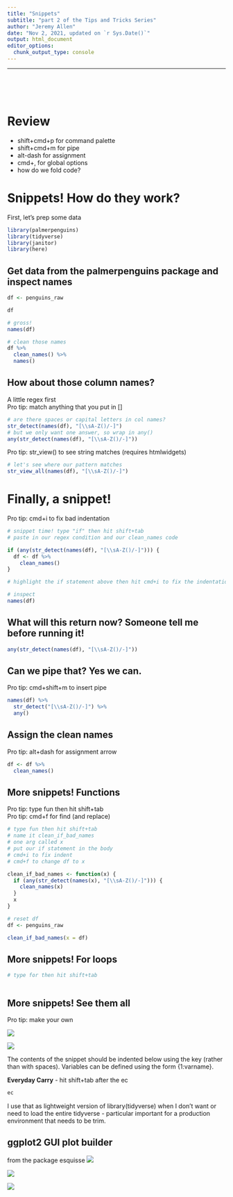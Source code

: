 ```yaml
---
title: "Snippets"
subtitle: "part 2 of the Tips and Tricks Series"
author: "Jeremy Allen"
date: "Nov 2, 2021, updated on `r Sys.Date()`"
output: html_document
editor_options: 
  chunk_output_type: console
---
```

---

<br>  
<br>  

# Review

-   shift+cmd+p for command palette
-   shift+cmd+m for pipe
-   alt-dash for assignment
-   cmd+, for global options
-   how do we fold code?

# Snippets! How do they work?

First, let's prep some data

```r

library(palmerpenguins)
library(tidyverse)
library(janitor)
library(here)

```

## Get data from the palmerpenguins package and inspect names

```r

df <- penguins_raw

df

# gross!
names(df)

# clean those names
df %>% 
  clean_names() %>% 
  names()

```

## How about those column names?

A little regex first\
Pro tip: match anything that you put in []

```r

# are there spaces or capital letters in col names?
str_detect(names(df), "[\\sA-Z()/-]")
# but we only want one answer, so wrap in any()
any(str_detect(names(df), "[\\sA-Z()/-]"))

```

Pro tip: str_view() to see string matches (requires htmlwidgets)

```r

# let's see where our pattern matches
str_view_all(names(df), "[\\sA-Z()/-]")

```

# Finally, a snippet!

Pro tip: cmd+i to fix bad indentation

```r

# snippet time! type "if" then hit shift+tab
# paste in our regex condition and our clean_names code

if (any(str_detect(names(df), "[\\sA-Z()/-]"))) {
  df <- df %>% 
    clean_names()
}

# highlight the if statement above then hit cmd+i to fix the indentation

# inspect
names(df)

```

## What will this return now? Someone tell me before running it!

```r

any(str_detect(names(df), "[\\sA-Z()/-]"))

```

## Can we pipe that? Yes we can.

Pro tip: cmd+shift+m to insert pipe

```r

names(df) %>% 
  str_detect("[\\sA-Z()/-]") %>% 
  any()

```

## Assign the clean names

Pro tip: alt+dash for assignment arrow

```r

df <- df %>% 
  clean_names()

```

## More snippets! Functions

Pro tip: type fun then hit shift+tab\
Pro tip: cmd+f for find (and replace)

```r

# type fun then hit shift+tab
# name it clean_if_bad_names
# one arg called x
# put our if statement in the body
# cmd+i to fix indent
# cmd+f to change df to x

clean_if_bad_names <- function(x) {
  if (any(str_detect(names(x), "[\\sA-Z()/-]"))) {
    clean_names(x)
  }
  x
}

# reset df
df <- penguins_raw

clean_if_bad_names(x = df)

```

## More snippets! For loops

```r

# type for then hit shift+tab



```

## More snippets! See them all

Pro tip: make your own

![](images/snippets1.png)

![](images/snippets2.png)

The contents of the snippet should be indented below using the <tab> key (rather than with spaces). Variables can be defined using the form {1:varname}.

**Everyday Carry** - hit shift+tab after the ec

```r

ec

```

I use that as lightweight version of library(tidyverse) when I don't want or need to load the entire tidyverse - particular important for a production environment that needs to be trim.

## ggplot2 GUI plot builder

from the package esquisse ![](images/esqui1.png)

![](images/esqui2.png)

![](images/esqui3.png)
